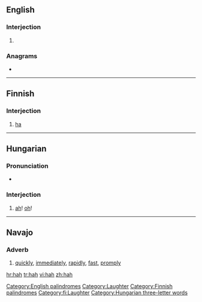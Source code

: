 {{also|häh}}
==English==

===Interjection===
{{en-intj}}

# {{alternative form of|[[ha]]}}

===Anagrams===
* {{alphagram|[[ahh#English|ahh]]}} 

[[Category:English palindromes]]
[[Category:Laughter]]

----

==Finnish==

===Interjection===
{{infl|fi|interjection}}

# [[ha]]

[[Category:Finnish palindromes]]
[[Category:fi:Laughter]]

----

==Hungarian==

===Pronunciation===
* {{IPA|/ˈhɒh/|lang=hu}}

===Interjection===
{{infl|hu|interjection}}

# {{poetic|lang=hu}} [[ah]]! [[oh]]!

[[Category:Hungarian three-letter words]]

----

==Navajo==

===Adverb===
{{infl|nv|adverb}}

# [[quickly]], [[immediately]], [[rapidly]], [[fast]], [[promply]]

[[hr:hah]]
[[tr:hah]]
[[vi:hah]]
[[zh:hah]]